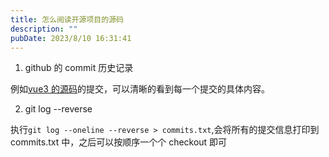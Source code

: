 ```yaml
---
title: 怎么阅读开源项目的源码
description: ""
pubDate: 2023/8/10 16:31:41
---
```


1. github 的 commit 历史记录

例如[vue3 的源码](https://github.com/vuejs/core/commits/main)的提交，可以清晰的看到每一个提交的具体内容。

2. git log --reverse

执行`git log --oneline --reverse > commits.txt`,会将所有的提交信息打印到 commits.txt 中，之后可以按顺序一个个 checkout 即可
